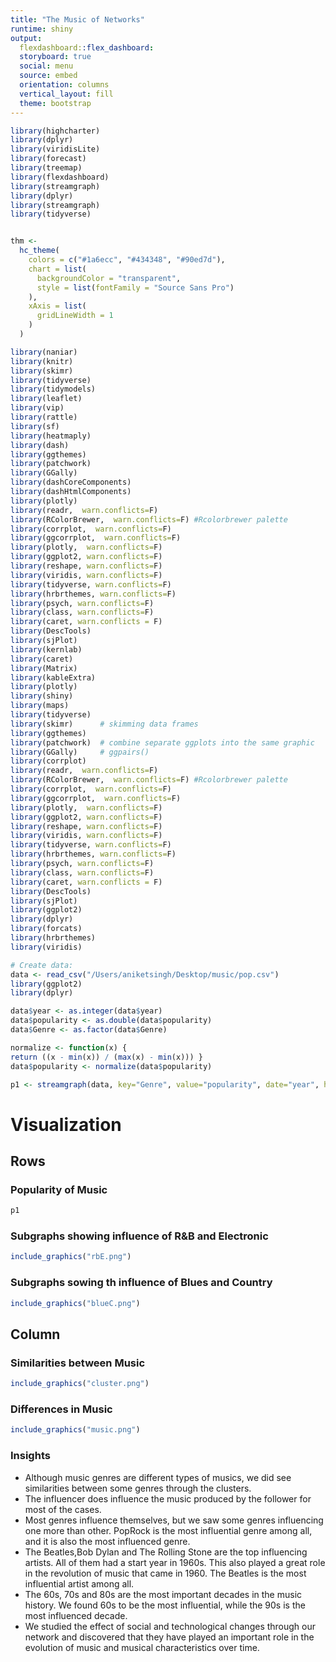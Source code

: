 ```yaml
---
title: "The Music of Networks"
runtime: shiny
output:
  flexdashboard::flex_dashboard:
  storyboard: true
  social: menu
  source: embed
  orientation: columns
  vertical_layout: fill
  theme: bootstrap
---
```


```r
library(highcharter)
library(dplyr)
library(viridisLite)
library(forecast)
library(treemap)
library(flexdashboard)
library(streamgraph)
library(dplyr)
library(streamgraph)
library(tidyverse)


thm <- 
  hc_theme(
    colors = c("#1a6ecc", "#434348", "#90ed7d"),
    chart = list(
      backgroundColor = "transparent",
      style = list(fontFamily = "Source Sans Pro")
    ),
    xAxis = list(
      gridLineWidth = 1
    )
  )

```

```r
library(naniar)
library(knitr)
library(skimr)
library(tidyverse)
library(tidymodels)
library(leaflet)
library(vip)
library(rattle)
library(sf)
library(heatmaply)
library(dash)
library(ggthemes)
library(patchwork)  
library(GGally) 
library(dashCoreComponents)
library(dashHtmlComponents)
library(plotly)
library(readr,  warn.conflicts=F)
library(RColorBrewer,  warn.conflicts=F) #Rcolorbrewer palette
library(corrplot,  warn.conflicts=F)
library(ggcorrplot,  warn.conflicts=F)
library(plotly,  warn.conflicts=F)
library(ggplot2, warn.conflicts=F)
library(reshape, warn.conflicts=F)
library(viridis, warn.conflicts=F)
library(tidyverse, warn.conflicts=F)
library(hrbrthemes, warn.conflicts=F)
library(psych, warn.conflicts=F)
library(class, warn.conflicts=F)
library(caret, warn.conflicts = F)
library(DescTools)
library(sjPlot)
library(kernlab)
library(caret)
library(Matrix)
library(kableExtra)
library(plotly)
library(shiny)
library(maps)
library(tidyverse)
library(skimr)      # skimming data frames
library(ggthemes)
library(patchwork)  # combine separate ggplots into the same graphic
library(GGally)     # ggpairs()
library(corrplot)
library(readr,  warn.conflicts=F)
library(RColorBrewer,  warn.conflicts=F) #Rcolorbrewer palette
library(corrplot,  warn.conflicts=F)
library(ggcorrplot,  warn.conflicts=F)
library(plotly,  warn.conflicts=F)
library(ggplot2, warn.conflicts=F)
library(reshape, warn.conflicts=F)
library(viridis, warn.conflicts=F)
library(tidyverse, warn.conflicts=F)
library(hrbrthemes, warn.conflicts=F)
library(psych, warn.conflicts=F)
library(class, warn.conflicts=F)
library(caret, warn.conflicts = F)
library(DescTools)
library(sjPlot)
library(ggplot2)
library(dplyr)
library(forcats)
library(hrbrthemes)
library(viridis)

```


```r
# Create data:
data <- read_csv("/Users/aniketsingh/Desktop/music/pop.csv")
library(ggplot2)
library(dplyr)

data$year <- as.integer(data$year)
data$popularity <- as.double(data$popularity)
data$Genre <- as.factor(data$Genre)    

normalize <- function(x) {
return ((x - min(x)) / (max(x) - min(x))) }
data$popularity <- normalize(data$popularity)

p1 <- streamgraph(data, key="Genre", value="popularity", date="year", height="300px", width="1000px")
```



Visualization
=======================================================================
Rows { data-height=250}
-----------------------------------------------------------------------

### Popularity of Music 

```r
p1
```

### Subgraphs showing influence of R&B and Electronic

```r
include_graphics("rbE.png") 
```


### Subgraphs sowing th influence of Blues and Country
```r
include_graphics("blueC.png") 
```

Column {.tabset data-width=400}
-----------------------------------------------------------------------
### Similarities between Music
```r
include_graphics("cluster.png") 
```


### Differences in Music
```r
include_graphics("music.png") 
```


### Insights

- Although music genres are different types of musics, we did see similarities between some genres through the clusters.
- The influencer does influence the music produced by the follower for most of the cases.
- Most genres influence themselves, but we saw some genres influencing one more than other. PopRock is the most influential genre among all, and it is also the most influenced genre.
- The Beatles,Bob Dylan and The Rolling Stone are the top influencing artists. All of them had a start year in 1960s. This also played a great role in the revolution of music that came in 1960. The Beatles is the most influential artist among all.
- The 60s, 70s and 80s are the most important decades in the music history. We found 60s to be the most influential, while the 90s is the most influenced decade.
- We studied the effect of social and technological changes through our network and discovered that they have played an important role in the evolution of music and musical characteristics over time.